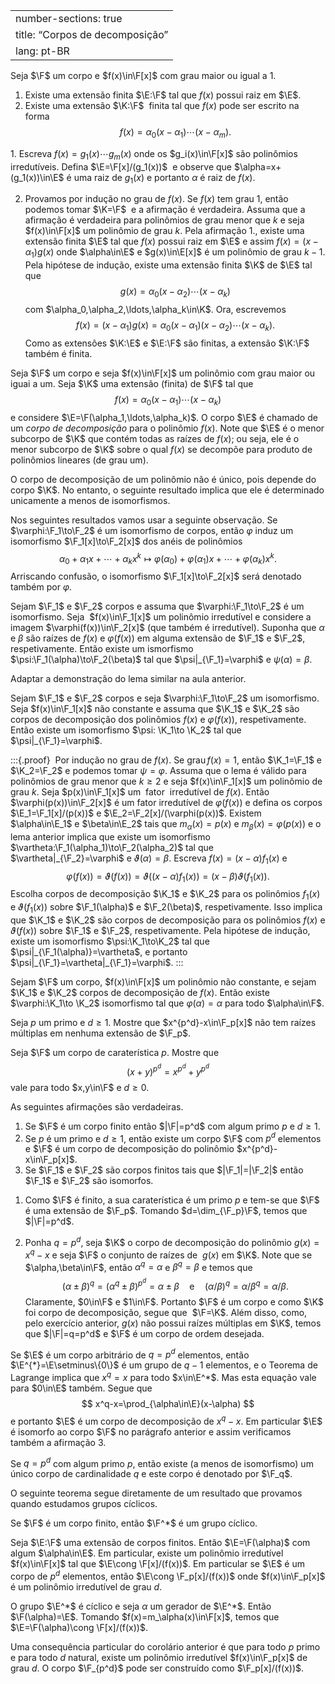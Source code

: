 
---
number-sections: true
title: "Corpos de decomposição"
lang: pt-BR
---

:::{#lem-root}
Seja $\F$ um corpo e $f(x)\in\F[x]$ com grau maior ou igual a $1$.


1. Existe uma extensão finita $\E:\F$ tal que $f(x)$ possui raiz em $\E$.
2. Existe uma extensão $\K:\F$  finita tal que $f(x)$ pode ser escrito na forma
$$
f(x)=\alpha_0(x-\alpha_1)\cdots(x-\alpha_m).
$$
:::

:::{.proof}
1. Escreva $f(x)=g_1(x)\cdots g_m(x)$ onde os $g_i(x)\in\F[x]$ são polinômios irredutíveis. Defina $\E=\F[x]/(g_1(x))$  e observe que $\alpha=x+(g_1(x))\in\E$ é uma raiz de $g_1(x)$ e portanto $\alpha$ é raiz de $f(x)$.

2. Provamos por indução no grau de $f(x)$. Se $f(x)$ tem grau 1, então podemos tomar $\K=\F$  e a afirmação é verdadeira. Assuma que a afirmação é verdadeira para polinômios de grau menor que $k$ e seja $f(x)\in\F[x]$ um polinômio de grau $k$. Pela afirmação 1., existe uma extensão finita $\E$ tal que $f(x)$ possui raiz em $\E$ e assim $f(x)=(x-\alpha_1)g(x)$ onde $\alpha\in\E$ e $g(x)\in\E[x]$ é um polinômio de grau $k-1$. Pela hipótese de indução, existe uma extensão finita $\K$ de $\E$ tal que
$$
g(x)=\alpha_0(x-\alpha_2)\cdots(x-\alpha_k)
$$
com $\alpha_0,\alpha_2,\ldots,\alpha_k\in\K$. Ora, escrevemos
$$
f(x)=(x-\alpha_1)g(x)=\alpha_0(x-\alpha_1)(x-\alpha_2)\cdots (x-\alpha_k).
$$
Como as extensões $\K:\E$ e $\E:\F$ são finitas, a extensão $\K:\F$ também é finita.
:::

:::{#def-decompfield}
Seja $\F$ um corpo e seja $f(x)\in\F[x]$ um polinômio com grau maior ou iguai a um. Seja $\K$ uma extensão (finita) de $\F$ tal que
$$
f(x)=\alpha_0(x-\alpha_1)\cdots(x-\alpha_k)
$$
e considere $\E=\F(\alpha_1,\ldots,\alpha_k)$. O corpo $\E$ é chamado de um <em>corpo de decomposição</em> para o polinômio $f(x)$. Note que $\E$ é o menor subcorpo de $\K$ que contém todas as raízes de $f(x)$; ou seja, ele é o menor subcorpo de $\K$ sobre o qual $f(x)$ se decompõe para produto de polinômios lineares (de grau um).
:::

O corpo de decomposição de um polinômio não é único, pois depende do corpo $\K$. No entanto, o seguinte resultado implica que ele é determinado unicamente a menos de isomorfismos.

Nos seguintes resultados vamos usar a seguinte observação. Se $\varphi:\F_1\to\F_2$ é um isomorfismo de corpos, então $\varphi$ induz um isomorfismo $\F_1[x]\to\F_2[x]$ dos anéis de polinômios
$$
\alpha_0+\alpha_1x+\cdots+\alpha_kx^k\mapsto \varphi(\alpha_0)+\varphi(\alpha_1)x+\cdots+\varphi(\alpha_k)x^k.
$$
Arriscando confusão, o isomorfismo $\F_1[x]\to\F_2[x]$ será denotado também por $\varphi$.

:::{#lem-decompfield-unique}
Sejam $\F_1$ e $\F_2$ corpos e assuma que $\varphi:\F_1\to\F_2$ é um isomorfismo. Seja  $f(x)\in\F_1[x]$ um polinômio irredutível e considere a imagem $\varphi(f(x))\in\F_2[x]$ (que também é irredutível). Suponha que $\alpha$ e $\beta$ são raízes de $f(x)$ e $\varphi(f(x))$ em alguma extensão de $\F_1$ e $\F_2$, respetivamente. Então existe um ismorfismo $\psi:\F_1(\alpha)\to\F_2(\beta)$ tal que $\psi|_{\F_1}=\varphi$ e $\psi(\alpha)=\beta$.
:::

:::{.proof}
Adaptar a demonstração do lema similar na aula anterior.
:::

:::{#thm-decompfield-unique}
Sejam $\F_1$ e $\F_2$ corpos e seja $\varphi:\F_1\to\F_2$ um isomorfismo. Seja $f(x)\in\F_1[x]$ não constante e assuma que $\K_1$ e $\K_2$ são corpos de decomposição dos polinômios $f(x)$ e $\varphi(f(x))$, respetivamente. Então existe um isomorfismo $\psi: \K_1\to \K_2$ tal que $\psi|_{\F_1}=\varphi$.
:::

:::{.proof} 
Por indução no grau de $f(x)$. Se $\mbox{grau}\,f(x)=1$, então $\K_1=\F_1$ e $\K_2=\F_2$ e podemos tomar $\psi=\varphi$. Assuma que o lema é válido para polinômios de grau menor que $k\geq 2$ e seja $f(x)\in\F_1[x]$ um polinômio de grau $k$. Seja $p(x)\in\F_1[x]$ um  fator  irredutível de $f(x)$. Então $\varphi(p(x))\in\F_2[x]$ é um fator irredutível de $\varphi(f(x))$ e defina os corpos $\E_1=\F_1[x]/(p(x))$ e $\E_2=\F_2[x]/(\varphi(p(x))$. Existem $\alpha\in\E_1$ e $\beta\in\E_2$ tais que $m_\alpha(x)=p(x)$ e $m_{\beta}(x)=\varphi(p(x))$ e o lema anterior implica que existe um isomorfismo $\vartheta:\F_1(\alpha_1)\to\F_2(\alpha_2)$ tal que  $\vartheta|_{\F_2}=\varphi$ e $\vartheta(\alpha)=\beta$. Escreva $f(x)=(x-\alpha)f_1(x)$ e
$$
\varphi(f(x))=\vartheta(f(x))=\vartheta((x-\alpha)f_1(x))=(x-\beta)\vartheta(f_1(x)).
$$
Escolha corpos de decomposição $\K_1$ e $\K_2$ para os polinômios $f_1(x)$ e $\vartheta(f_1(x))$ sobre $\F_1(\alpha)$ e $\F_2(\beta)$, respetivamente. Isso implica que $\K_1$ e $\K_2$ são corpos de decomposição para os polinômios $f(x)$ e $\vartheta(f(x))$ sobre $\F_1$ e $\F_2$, respetivamente. Pela hipótese de indução, existe um isomorfismo $\psi:\K_1\to\K_2$ tal que $\psi|_{\F_1(\alpha)}=\vartheta$, e portanto $\psi|_{\F_1}=\vartheta|_{\F_1}=\varphi$.
:::


:::{#cor-decomp-field-unique}
Sejam $\F$ um corpo, $f(x)\in\F[x]$ um polinômio não constante, e sejam $\K_1$ e $\K_2$ corpos de decomposição de $f(x)$. Então existe $\varphi:\K_1\to \K_2$ isomorfismo tal que $\varphi(\alpha)=\alpha$ para todo $\alpha\in\F$.
:::

:::{#exr-Fp}
Seja $p$ um primo e $d\geq 1$. Mostre que $x^{p^d}-x\in\F_p[x]$ não tem raízes múltiplas em nenhuma extensão de $\F_p$.
:::

:::{#exr-charp}
Seja $\F$ um corpo de caraterística $p$. Mostre que
$$
(x+y)^{p^d}=x^{p^d}+y^{p^d}
$$
vale para todo $x,y\in\F$ e $d\geq 0$.
:::

:::{#thm-finite-field}
As seguintes afirmações são verdadeiras.


1. Se $\F$ é um corpo finito então $|\F|=p^d$ com algum primo $p$ e $d\geq 1$.
2. Se $p$ é um primo e $d\geq 1$, então existe um corpo $\F$ com $p^d$ elementos e $\F$ é um corpo de decomposição do polinômio $x^{p^d}-x\in\F_p[x]$.
3. Se $\F_1$ e $\F_2$ são corpos finitos tais que $|\F_1|=|\F_2|$ então $\F_1$ e $\F_2$ são isomorfos.
:::

:::{.proof}
1. Como $\F$ é finito, a sua caraterística é um primo $p$ e tem-se que $\F$ é uma extensão de $\F_p$. Tomando $d=\dim_{\F_p}\F$, temos que $|\F|=p^d$.

2. Ponha $q=p^d$, seja $\K$ o corpo de decomposição do polinômio $g(x)=x^{q}-x$ e seja $\F$ o conjunto de raízes de  $g(x)$ em $\K$. Note que se $\alpha,\beta\in\F$, então $\alpha^q=\alpha$ e $\beta^q=\beta$ e temos que
$$
(\alpha\pm\beta)^q=(\alpha^q\pm\beta)^{p^d}=\alpha\pm\beta \quad\mbox{e}\quad(\alpha/\beta)^q=\alpha/\beta^q=\alpha/\beta.
$$
Claramente, $0\in\F$ e $1\in\F$. Portanto $\F$ é um corpo e como $\K$ foi corpo de decomposição, segue que  $\F=\K$. Além disso, como, pelo exercício anterior, $g(x)$ não possui raízes múltiplas em $\K$, temos que $|\F|=q=p^d$ e $\F$ é um corpo de ordem desejada.

Se $\E$ é um corpo arbitrário de $q=p^d$ elementos, então $\E^{*}=\E\setminus\{0\}$ é um grupo de $q-1$ elementos, e o Teorema de Lagrange implica que $x^q=x$ para todo $x\in\E^*$. Mas esta equação vale para $0\in\E$ também. Segue que
$$
x^q-x=\prod_{\alpha\in\E}(x-\alpha)
$$
e portanto $\E$ é um corpo de decomposição de $x^q-x$. Em particular $\E$ é isomorfo ao corpo $\F$ no parágrafo anterior e assim verificamos também a afirmação 3.
:::


Se $q=p^d$ com algum primo $p$, então existe (a menos de isomorfismo) um único corpo de cardinalidade $q$ e este corpo é denotado por $\F_q$.

O seguinte teorema segue diretamente de um resultado que provamos quando estudamos grupos cíclicos.

:::{#thm-F-cyclic}
Se $\F$ é um corpo finito, então $\F^*$ é um grupo cíclico.
:::

:::{#cor-irred-pol}
Seja $\E:\F$ uma extensão de corpos finitos. Então $\E=\F(\alpha)$ com algum $\alpha\in\E$. Em particular, existe um polinômio irredutível $f(x)\in\F[x]$ tal que $\E\cong \F[x]/(f(x))$. Em particular se $\E$ é um corpo de $p^d$ elementos, então $\E\cong \F_p[x]/(f(x))$ onde $f(x)\in\F_p[x]$ é um polinômio irredutível de grau $d$.
:::

:::{.proof}
O grupo $\E^*$ é cíclico e seja $\alpha$ um gerador de $\E^*$. Então $\F(\alpha)=\E$. Tomando $f(x)=m_\alpha(x)\in\F[x]$, temos que $\E=\F(\alpha)\cong \F[x]/(f(x))$.
:::

Uma consequência particular do corolário anterior é que para todo $p$ primo e para todo $d$ natural, existe um polinômio irredutível $f(x)\in\F_p[x]$ de grau $d$. O corpo $\F_{p^d}$ pode ser construído como $\F_p[x]/(f(x))$.